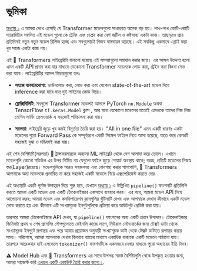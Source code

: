 # ভূমিকা

<CourseFloatingBanner
    chapter={2}
    classNames="absolute z-10 right-0 top-0"
/>

 [অধ্যায় ১](/course/bn/chapter1) এ আমরা দেখে এসেছি যে Transformer মডেলগুলো সাধারণত অনেক বড় হয়। লাখ-লাখ কোটি-কোটি প্যারামিটার সম্বলিত এই মডেল গুলো কে ট্রেনিং এবং ডেপ্লয় করা বেশ জটিল ও কষ্টসাধ্য একটা কাজ।  তাছাড়াও প্রায় প্রতিদিনই নতুন নতুন মডেল রিলিজ হচ্ছে এবং সবগুলোরই নিজস্ব বাস্তবায়ন রয়েছে। এই সবকিছু একসাথে এপ্লাই করা খুব সহজ একটা কাজ নয়।

এই 🤗 Transformers লাইব্রেরিটা বানানো হয়েছে এই সমস্যাগুলো সমাধান করার জন্য। এর আসল উদ্দেশ্য হলো এমন একটি API প্রদান করা যার মাধ্যমে যেকোনো Transformer মডেলকে লোড করা, ট্রেইন করা কিংবা সেভ করা যাবে।  লাইব্রেরিটির  আসল ফিচারগুলো হলঃ

- **সহজে ব্যবহারযোগ্য**: ডাউনলোড করা, লোড করা এবং যেকোন state-of-the-art মডেল দিয়ে inference করা যাবে মাত্র দুই লাইনের কোড দিয়ে।
- **ফ্লেক্সিবিলিটি**:  সবগুলো Transformer মডেলই আসলে PyTorch `nn.Module` অথবা TensorFlow `tf.keras.Model` ক্লাস , আর অন্য যেকোনো মডেলের মতোই এদেরকে তাদের নিজ নিজ মেশিন লার্নিং ফ্রেমওয়ার্ক এ সহজেই পরিচালনা করা যায়।

- **সরলতা**:  লাইব্রেরি জুড়ে খুব কমই  বিমূর্ততা তৈরি করা হয়। "All in one file" এমন একটি ধারণাঃ একটা মডেলের পুরো Forward Pass কে সম্পূর্ণরূপে একটি সিঙ্গেল ফাইলে নিয়ে আসা হয়েছে, যাতে করে কোডটি সহজেই বুঝা ও মডিফাই করা যায়।

এই শেষ বৈশিষ্ট্যটি(সরলতা) 🤗 ট্রান্সফরমারকে অন্যান্য ML লাইব্রেরি থেকে বেশ আলাদা করে তোলে। এখানে মডেলগুলি কোনো মডিউল এর উপর নির্মিত নয় যেগুলো ফাইল জুড়ে শেয়ার্ড অবস্থায় থাকে; বরংচ, প্রতিটি মডেলের নিজস্ব স্তর(Layer)রয়েছে।  মডেলগুলিকে আরও সহজলভ্য এবং বোধগম্য করার পাশাপাশি, 🤗 Transformers আপনাকে অন্য মডেলকে প্রভাবিত না করে সহজেই একটি মডেলে নিয়ে এক্সপেরিমেন্ট করতে দেয়৷

এই অধ্যায়টি একটি পূর্নাঙ্গ উদাহরন দিয়ে শুরু হবে, যেখানে [অধ্যায় ১](/course/bn/chapter1) এ  উল্লিখিত `pipeline()` ফাংশনটি প্রতিলিপি করতে আমরা একটি মডেল এবং একটি টোকেনাইজার একসাথে ব্যবহার করব। এর পরে, আমরা মডেল API নিয়ে আলোচনা করব: আমরা মডেল এবং কনফিগারেশন ক্লাসগুলির খুঁটিনাটি দেখব এবং আপনাকে দেখাব কীভাবে একটি মডেল লোড করতে হয় এবং কীভাবে এটি  সংখ্যাসূচক ইনপুটগুলিকে প্রক্রিয়া করে আউটপুট প্রেডিক্ট করা যায়।

তারপরে আমরা টোকেনাইজার API দেখব, যা `pipeline()` ফাংশনের অন্য একটি প্রধান উপাদান। টোকেনাইজার জিনিসটা প্রথম ও শেষ প্রসেসিং স্টেপগুলোতে মেইনলি কাজে লাগে, নিউরাল নেটওয়ার্কের জন্য টেক্সট ডাটা থেকে সংখ্যাসূচক ইনপুটে রূপান্তর  এবং পরে আবার প্রয়োজন অনুযায়ী সংখ্যাসূচক ডাটা থেকে টেক্সট ডাটাতে রূপান্তর করার সময়। পরিশেষে, আমরা আপনাকে দেখাব কিভাবে ব্যাচের মাধ্যমে একাধিক বাক্যকে একটি মডেলে পাঠানো যায়।  তারপরে আরেকবার হাই-লেভেলে `tokenizer()` ফাংশনটিকে একনজরে দেখার মাধ্যমে পুরো অধ্যায়ের ইতি টানব।

<Tip>
⚠️ Model Hub এবং 🤗 Transformers এর সাথে উপলব্ধ সমস্ত বৈশিষ্ট্যগুলি থেকে উপকৃত হওয়ার জন্য, আমরা সাজেস্ট করি <a href="https://huggingface.co/join">এখানে  একটি একাউন্ট তৈরি করার জন্যে।</a>.
</Tip>